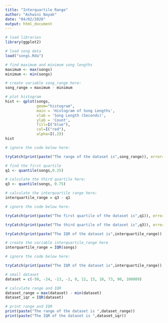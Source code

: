 ```yaml
---
title: "Interquartile Range"
author: "Ashwini Nayak"
date: "04/02/2020"
output: html_document
---
```

```r
# load libraries
library(ggplot2)
```

```r
# load song data
load("songs.Rda")
```

```r
# find maximum and minimum song lengths
maximum <- max(songs)
minimum <- min(songs)
```

```r
# create variable song_range here:
song_range = maximum - minimum
```

```r
# plot histogram
hist <- qplot(songs,
              geom="histogram",
              main = 'Histogram of Song Lengths',
              xlab = 'Song Length (Seconds)',
              ylab = 'Count',
              fill=I("blue"),
              col=I("red"),
              alpha=I(.2))
hist
```

```r
# ignore the code below here:

tryCatch(print(paste("The range of the dataset is",song_range)), error=function(e) {print("You haven't defined the variable song_range yet")})
```

```r
# find the first quartile
q1 <- quantile(songs,0.25)
```

```r
# calculate the third quartile here:
q3 <- quantile(songs, 0.75)
```

```r
# calculate the interquartile range here:
interquartile_range = q3 - q1
```

```r
# ignore the code below here:

tryCatch(print(paste("The first quartile of the dataset is",q1)), error=function(e) {print("You haven't defined q1 yet")})

tryCatch(print(paste("The third quartile of the dataset is",q3)), error=function(e) {print("You haven't defined q3 yet")})

tryCatch(print(paste("The IQR of the dataset is",interquartile_range)), error=function(e) {print("You haven't defined interquartile_range yet")})
```

```r
# create the variable interquartile_range here
interquartile_range = IQR(songs)
```

```r
# ignore the code below here:

tryCatch(print(paste("The IQR of the dataset is",interquartile_range)), error=function(e) {print("You haven't defined interquartile_range yet")})
```

```r
# small dataset
dataset = c(-50, -24, -13, -2, 0, 12, 15, 18, 73, 90, 100009)

# calculate range and IQR
dataset_range = max(dataset) - min(dataset)
dataset_iqr = IQR(dataset)

# print range and IQR
print(paste("The range of the dataset is ",dataset_range))
print(paste("The IQR of the dataset is ",dataset_iqr))
```